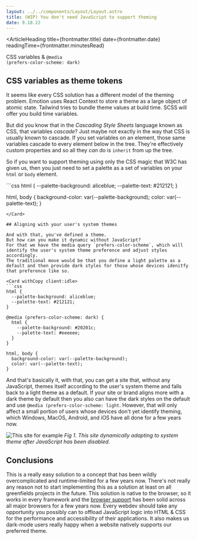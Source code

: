 ```yaml
---
layout: ../../components/Layout/Layout.astro
title: (WIP) You don't need JavaScript to support theming
date: 9.18.22
---
```


<ArticleHeading 
  title={frontmatter.title}
  date={frontmatter.date}
  readingTime={frontmatter.minutesRead}
>
  <span slot="tldr">CSS variables & <code>@media (prefers-color-scheme: dark)</code></span>
</ArticleHeading>

## CSS variables as theme tokens

It seems like every CSS solution has a different model of the theming problem.
Emotion uses React Context to store a theme as a large object of atomic state.
Tailwind tries to bundle theme values at build time.
SCSS will offer you build time variables.

But did you know that in the _Cascading Style Sheets_ language known as CSS, that variables _cascade_?
Just maybe not exactly in the way that CSS is usually known to cascade.
If you set variables on an element, those same variables cascade to every element below in the tree.
They're effectively custom properties and so all they _can_ do is `inherit` from up the tree.

So if you want to support theming using only the CSS magic that W3C has given us, then you just need to set a palette as a set of variables on your `html` or `body` element.

<Card withCopy client:idle>
```css
html {
  --palette-background: aliceblue;
  --palette-text: #212121;
}

html, body {
  background-color: var(--palette-background);
  color: var(--palette-text);
}
```
</Card>

## Aligning with your user's system themes

And with that, you've defined a theme.
But how can you make it dynamic without JavaScript?
For that we have the media query `prefers-color-scheme`, which will identify the user's system theme preference and adjust styles accordingly.
The traditional move would be that you define a light palette as a default and then provide dark styles for those whose devices idenitfy that preference like so.

<Card withCopy client:idle>
```css
html {
  --palette-background: aliceblue;
  --palette-text: #212121;
}

@media (prefers-color-scheme: dark) {
  html {
    --palette-background: #20201c;
    --palette-text: #eeeeee;
  }
}

html, body {
  background-color: var(--palette-background);
  color: var(--palette-text);
}
```
</Card>

And that's basically it, with that, you can get a site that, without any JavaScript, themes itself according to the user's system theme and falls back to a light theme as a default.
If your site or brand aligns more with a dark theme by default then you also can have the dark styles on the default and use `@media (prefers-color-scheme: light`.
However, that will only affect a small portion of users whose devices don't yet identify theming, which Windows, MacOS, Android, and iOS have all done for a few years now.

![This site for example](/you-dont-need-javascript-to-support-theming.gif)
_Fig 1. This site dynamically adapting to system theme after JavaScript has been disabled._

## Conclusions

This is a really easy solution to a concept that has been wildly overcomplicated and runtime-limited for a few years now.
There's not really any reason not to start implementing this as a solution at least on all greenfields projects in the future.
This solution is native to the browser, so it works in every framework and the [browser support](https://caniuse.com/?search=css%20variables) has been solid across all major browsers for a few years now.
Every webdev should take any opportunity you possibly can to offload JavaScript logic into HTML & CSS for the performance and accessibility of their applications.
It also makes us dark-mode users really happy when a website natively supports our preferred theme.